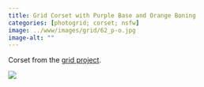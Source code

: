 ```yaml
---
title: Grid Corset with Purple Base and Orange Boning
categories: [photogrid; corset; nsfw]
image: ../www/images/grid/62_p-o.jpg
image-alt: ""
---
```


Corset from the [grid project](/posts/2025-01-27_grid-project.html).

![](../www/images/grid/62_p-o.jpg)

